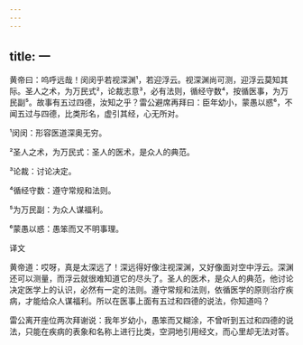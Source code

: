 ```yaml
---
---
---
```

title: 一
---




黄帝曰：呜呼远哉！闵闵乎若视深渊¹，若迎浮云。视深渊尚可测，迎浮云莫知其际。圣人之术，为万民式²，论裁志意³，必有法则，循经守数⁴，按循医事，为万民副⁵。故事有五过四德，汝知之乎？雷公避席再拜曰：臣年幼小，蒙愚以惑⁶，不闻五过与四德，比类形名，虚引其经，心无所对。

¹闵闵：形容医道深奥无穷。

²圣人之术，为万民式：圣人的医术，是众人的典范。

³论裁：讨论决定。

⁴循经守数：遵守常规和法则。

⁵为万民副：为众人谋福利。

⁶蒙愚以惑：愚笨而又不明事理。

译文

黄帝道：哎呀，真是太深远了！深远得好像注视深渊，又好像面对空中浮云。深渊还可以测量，而浮云就很难知道它的尽头了。圣人的医术，是众人的典范，他讨论决定医学上的认识，必然有一定的法则。遵守常规和法则，依循医学的原则治疗疾病，才能给众人谋福利。所以在医事上面有五过和四德的说法，你知道吗？

雷公离开座位两次拜谢说：我年岁幼小，愚笨而又糊涂，不曾听到五过和四德的说法，只能在疾病的表象和名称上进行比类，空洞地引用经文，而心里却无法对答。